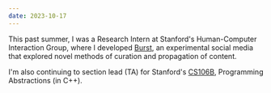 ```yaml
---
date: 2023-10-17
---
```


This past summer, I was a Research Intern at Stanford's Human-Computer Interaction Group,
where I developed [Burst](https://projects.taeuk.net/curis-burst/poster.pdf), an experimental
social media that explored novel methods of curation and propagation of content.

I'm also continuing to section lead (TA) for Stanford's [CS106B](https://cs106b.stanford.edu),
Programming Abstractions (in C++).
